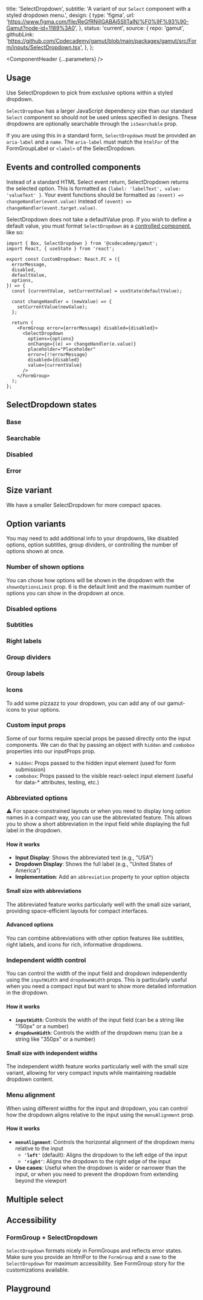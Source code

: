 


  title: 'SelectDropdown',
  subtitle: 'A variant of our `Select` component with a styled dropdown menu.',
  design: {
    type: 'figma',
    url: 'https://www.figma.com/file/ReGfRNillGABAj5SlITalN/%F0%9F%93%90-Gamut?node-id=1189%3A0',
  },
  status: 'current',
  source: {
    repo: 'gamut',
    githubLink:
      'https://github.com/Codecademy/gamut/blob/main/packages/gamut/src/Form/inputs/SelectDropdown.tsx',
  },
};

<Meta of={SelectDropdownStories} />

<ComponentHeader {...parameters} />

## Usage

Use SelectDropdown to pick from exclusive options within a styled dropdown.

`SelectDropdown` has a larger JavaScript dependency size than our standard `Select` component so should not be used unless specified in designs. These dropdowns are optionally searchable through the `isSearchable` prop.

If you are using this in a standard form, `SelectDropdown` must be provided an `aria-label` and a `name`. The `aria-label` must match the `htmlFor` of the FormGroupLabel or `<label>` of the SelectDropdown.

## Events and controlled components

Instead of a standard HTML Select event return, SelectDropdown returns the selected option. This is formatted as `{label: 'labelText', value: 'valueText' }`. Your event functions should be formatted as `(event) => changeHandler(event.value)` instead of `(event) => changeHandler(event.target.value)`.

SelectDropdown does not take a defaultValue prop. If you wish to define a default value, you must format `SelectDropdown` as a [controlled component](https://reactjs.org/docs/forms.html#controlled-components), like so:

```tsx
import { Box, SelectDropdown } from '@codecademy/gamut';
import React, { useState } from 'react';

export const CustomDropdown: React.FC = ({
  errorMessage,
  disabled,
  defaultValue,
  options,
}) => {
  const [currentValue, setCurrentValue] = useState(defaultValue);

  const changeHandler = (newValue) => {
    setCurrentValue(newValue);
  };

  return (
    <FormGroup error={errorMessage} disabled={disabled}>
      <SelectDropdown
        options={options}
        onChange={(e) => changeHandler(e.value)}
        placeholder="Placeholder"
        error={!!errorMessage}
        disabled={disabled}
        value={currentValue}
      />
    </FormGroup>
  );
};
```

## SelectDropdown states

### Base

<Canvas of={SelectDropdownStories.Base} />

### Searchable

<Canvas of={SelectDropdownStories.Searchable} />

### Disabled

<Canvas of={SelectDropdownStories.Disabled} />

### Error

<Canvas of={SelectDropdownStories.Error} />

## Size variant

We have a smaller SelectDropdown for more compact spaces.

<Canvas of={SelectDropdownStories.Small} />
<Canvas of={SelectDropdownStories.SmallSearchable} />

## Option variants

You may need to add additional info to your dropdowns, like disabled options, option subtitles, group dividers, or controlling the number of options shown at once.

### Number of shown options

You can chose how options will be shown in the dropdown with the `shownOptionsLimit` prop. 6 is the default limit and the maximum number of options you can show in the dropdown at once.

<Canvas of={SelectDropdownStories.ShownOptionsDefault} />
<Canvas of={SelectDropdownStories.ShownOptionsThree} />

### Disabled options

<Canvas of={SelectDropdownStories.DisabledOptions} />

### Subtitles

<Canvas of={SelectDropdownStories.Subtitles} />

### Right labels

<Canvas of={SelectDropdownStories.RightLabels} />

### Group dividers

<Canvas of={SelectDropdownStories.GroupDividers} />

### Group labels

<Canvas of={SelectDropdownStories.GroupLabels} />

### Icons

To add some pizzazz to your dropdown, you can add any of our <LinkTo id='Atoms/Icons'>gamut-icons</LinkTo> to your options.

<Canvas of={SelectDropdownStories.Icons} />

### Custom input props

Some of our forms require special props be passed directly onto the input components. We can do that by passing an object with `hidden` and `combobox` properties into our inputProps prop.

- `hidden`: Props passed to the hidden input element (used for form submission)
- `combobox`: Props passed to the visible react-select input element (useful for data-\* attributes, testing, etc.)

<Callout
  text="  These props are passed directly to the underlying elements, so they only
  accept `data-*` and `aria-*` attributes to ensure validity."
/>

<Canvas of={SelectDropdownStories.CustomInputProps} />

### Abbreviated options

⚠️
For space-constrained layouts or when you need to display long option names in a compact way, you can use the abbreviated feature. This allows you to show a short abbreviation in the input field while displaying the full label in the dropdown.

#### How it works

- **Input Display**: Shows the abbreviated text (e.g., "USA")
- **Dropdown Display**: Shows the full label (e.g., "United States of America")
- **Implementation**: Add an `abbreviation` property to your option objects

<Canvas of={SelectDropdownStories.AbbreviatedInput} />

#### Small size with abbreviations

The abbreviated feature works particularly well with the small size variant, providing space-efficient layouts for compact interfaces.

<Canvas of={SelectDropdownStories.AbbreviatedSmallSize} />

#### Advanced options

You can combine abbreviations with other option features like subtitles, right labels, and icons for rich, informative dropdowns.

<Canvas of={SelectDropdownStories.AbbreviatedWithSubtitleAndRightLabel} />
<Canvas of={SelectDropdownStories.ComplexAbbreviatedOptions} />

### Independent width control

You can control the width of the input field and dropdown independently using the `inputWidth` and `dropdownWidth` props. This is particularly useful when you need a compact input but want to show more detailed information in the dropdown.

#### How it works

- **`inputWidth`**: Controls the width of the input field (can be a string like "150px" or a number)
- **`dropdownWidth`**: Controls the width of the dropdown menu (can be a string like "350px" or a number)

<Canvas of={SelectDropdownStories.IndependentWidths} />

#### Small size with independent widths

The independent width feature works particularly well with the small size variant, allowing for very compact inputs while maintaining readable dropdown content.

<Canvas of={SelectDropdownStories.SmallWithAbbreviations} />

### Menu alignment

When using different widths for the input and dropdown, you can control how the dropdown aligns relative to the input using the `menuAlignment` prop.

#### How it works

- **`menuAlignment`**: Controls the horizontal alignment of the dropdown menu relative to the input
  - **`'left'`** (default): Aligns the dropdown to the left edge of the input
  - **`'right'`**: Aligns the dropdown to the right edge of the input
- **Use cases**: Useful when the dropdown is wider or narrower than the input, or when you need to prevent the dropdown from extending beyond the viewport

<Canvas of={SelectDropdownStories.MenuAlignmentRight} />

## Multiple select

<Canvas of={SelectDropdownStories.MultipleSelect} />

## Accessibility

### FormGroup + SelectDropdown

`SelectDropdown` formats nicely in FormGroups and reflects error states. Make sure you provide an htmlFor to the `FormGroup` and a `name` to the `SelectDropdown` for maximum accessibility. See <LinkTo id="Atoms/FormElements/FormGroup">FormGroup</LinkTo> story for the customizations available.

<Canvas of={SelectDropdownStories.FormGroupSelectDropdown} />
<Canvas of={SelectDropdownStories.FormGroupError} />

## Playground

<Canvas sourceState="shown" of={SelectDropdownStories.Default} />

<Controls />
